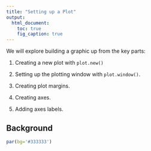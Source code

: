 ```yaml
---
title: "Setting up a Plot"
output:
  html_document:
    toc: true
    fig_caption: true
---
```


We will explore building a graphic up from the key parts:

1. Creating a new plot with `plot.new()`

2. Setting up the plotting window with `plot.window()`. 

3. Creating plot margins.

4. Creating axes.

5. Adding axes labels.

## Background

```R
par(bg='#333333')
```




